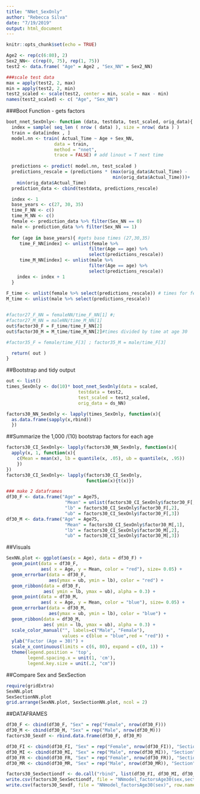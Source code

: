 ```yaml
---
title: "NNet_SexOnly"
author: "Rebecca Silva"
date: "7/19/2019"
output: html_document
---
```


```r
knitr::opts_chunk$set(echo = TRUE)
```

```r
Age2 <- rep(c(6:80), 2)
Sex2_NN<- c(rep(0, 75), rep(1, 75))
test2 <- data.frame( "Age" = Age2 , "Sex_NN" = Sex2_NN)

###scale test data 
max = apply(test2, 2, max)  
min = apply(test2, 2, min)
test2_scaled <- scale(test2, center = min, scale = max - min)
names(test2_scaled) <- c( "Age", "Sex_NN")
```

###Boot Function - gets factors 
```r

boot_nnet_SexOnly<- function (data, testdata, test_scaled, orig_data){
  index = sample( seq_len ( nrow ( data) ), size = nrow( data ) ) 
  train = data[index , ]
  model.nn <- train( Actual_Time ~ Age + Sex_NN,
                  data = train,
                  method = "nnet",
                  trace = FALSE) # add linout = T next time 
  
  predictions <- predict( model.nn, test_scaled )
  predictions_rescale = (predictions * (max(orig_data$Actual_Time) - 
                                        min(orig_data$Actual_Time)))+ 
    min(orig_data$Actual_Time)
  prediction_data <- cbind(testdata, predictions_rescale)  

  index <- 1
  base_years <- c(27, 30, 35)
  time_F_NN <- c()
  time_M_NN <- c()
  female <- prediction_data %>% filter(Sex_NN == 0) 
  male <- prediction_data %>% filter(Sex_NN == 1) 
  
  for (age in base_years){ #gets base times (27,30,35)
     time_F_NN[index] <- unlist(female %>% 
                               filter(Age == age) %>% 
                               select(predictions_rescale))
     time_M_NN[index] <- unlist(male %>% 
                               filter(Age == age) %>% 
                               select(predictions_rescale))
    index <- index + 1
  }
  
F_time <- unlist(female %>% select(predictions_rescale)) # times for females all ages 
M_time <- unlist(male %>% select(predictions_rescale))


#factor27_F_NN = femaleNN/time_F_NN[1] #;
#factor27_M_NN = maleNN/time_M_NN[1] 
out$factor30_F = F_time/time_F_NN[2]
out$factor30_M = M_time/time_M_NN[2]#times divided by time at age 30 

#factor35_F = female/time_F[3] ; factor35_M = male/time_F[3]

  return( out )
}
```

##Bootstrap and tidy output 
```r
out <- list()
times_SexOnly <- do(10)* boot_nnet_SexOnly(data = scaled, 
                           testdata = test2,
                           test_scaled = test2_scaled, 
                           orig_data = ds_NN) 

factors30_NN_SexOnly <- lapply(times_SexOnly, function(x){  
  as.data.frame(sapply(x,rbind))
  })
```

##Summarize the 1,000 /(10) bootstrap factors for each age 
```r
factors30_CI_SexOnly<- lapply(factors30_NN_SexOnly, function(x){
  apply(x, 1, function(x){
    c(Mean = mean(x), lb = quantile(x, .05), ub = quantile(x, .95))
    })
})
factors30_CI_SexOnly<- lapply(factors30_CI_SexOnly, 
                              function(x){t(x)})

### make 2 dataframes 
df30_F <- data.frame("Age" = Age75, 
                      "Mean" = unlist(factors30_CI_SexOnly$factor30_F[,1]),
                      "lb" = factors30_CI_SexOnly$factor30_F[,2],
                      "ub" = factors30_CI_SexOnly$factor30_F[,3])
df30_M <- data.frame("Age" = Age75, 
                      "Mean" = factors30_CI_SexOnly$factor30_M[,1],
                      "lb" = factors30_CI_SexOnly$factor30_M[,2],
                      "ub" = factors30_CI_SexOnly$factor30_M[,3])

```


##Visuals
```r
SexNN.plot <- ggplot(aes(x = Age), data = df30_F) +
  geom_point(data = df30_F, 
             aes( x = Age, y = Mean, color = "red"), size= 0.05) +
  geom_errorbar(data = df30_F, 
                aes(ymax = ub, ymin = lb), color = "red") +
  geom_ribbon(data = df30_F, 
              aes( ymin = lb, ymax = ub), alpha = 0.3) +
  geom_point(data = df30_M, 
             aes( x = Age, y = Mean, color = "blue"), size= 0.05) +
  geom_errorbar(data = df30_M, 
                aes(ymax = ub, ymin = lb), color = "blue") +
  geom_ribbon(data = df30_M, 
              aes( ymin = lb, ymax = ub), alpha = 0.3) +
  scale_color_manual("", labels=c("Male", "Female"), 
                     values = c(blue = "blue",red = "red")) +
  ylab("Factor (Age = 30)") +
  scale_x_continuous(limits = c(6, 80), expand = c(0, 1)) +
  theme(legend.position = 'top', 
        legend.spacing.x = unit(1, 'cm'), 
        legend.key.size = unit(.2, "cm"))


```
##Compare Sex and SexSection
```r
require(gridExtra)
SexNN.plot
SexSectionNN.plot
grid.arrange(SexNN.plot, SexSectionNN.plot, ncol = 2)
```

##DATAFRAMES

```r
df30_F <- cbind(df30_F, "Sex" = rep("Female", nrow(df30_F)))
df30_M <- cbind(df30_M, "Sex" = rep("Male", nrow(df30_M)))
factors30_Sexdf <- rbind.data.frame(df30_F, df30_M)

df30_FI <- cbind(df30_FI, "Sex" = rep("Female", nrow(df30_FI)), "Section" = rep("Invitational", nrow(df30_FI)))
df30_MI <- cbind(df30_MI, "Sex" = rep("Male", nrow(df30_MI)), "Section" = rep("Invitational", nrow(df30_MI)))
df30_FR <- cbind(df30_FR, "Sex" = rep("Female", nrow(df30_FR)), "Section" = rep("Runner", nrow(df30_FR)))
df30_MR <- cbind(df30_MR, "Sex" = rep("Male", nrow(df30_MR)), "Section" = rep("Runner", nrow(df30_MR)))

factors30_SexSectiondf <- do.call("rbind", list(df30_FI, df30_MI, df30_FR, df30_MR ))
write.csv(factors30_SexSectiondf, file = "NNmodel_factorsAge30(sex,section)", row.names = F)
write.csv(factors30_Sexdf, file = "NNmodel_factorsAge30(sex)", row.names = F)

```

